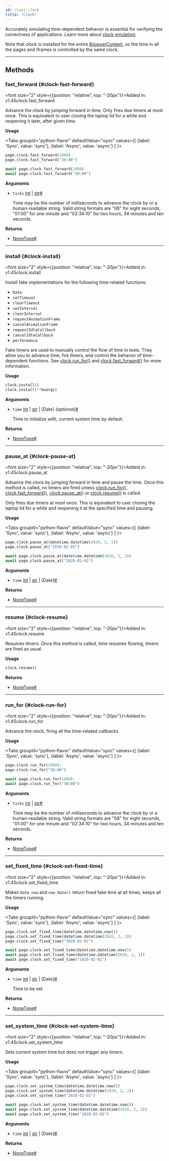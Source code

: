 ```yaml
---
id: class-clock
title: "Clock"
---
```



Accurately simulating time-dependent behavior is essential for verifying the correctness of applications. Learn more about [clock emulation](../clock.mdx).

Note that clock is installed for the entire [BrowserContext], so the time in all the pages and iframes is controlled by the same clock.


---

## Methods

### fast_forward {#clock-fast-forward}

<font size="2" style={{position: "relative", top: "-20px"}}>Added in: v1.45</font><x-search>clock.fast_forward</x-search>

Advance the clock by jumping forward in time. Only fires due timers at most once. This is equivalent to user closing the laptop lid for a while and reopening it later, after given time.

**Usage**

<Tabs
  groupId="python-flavor"
  defaultValue="sync"
  values={[
    {label: 'Sync', value: 'sync'},
    {label: 'Async', value: 'async'}
  ]
}>
<TabItem value="sync">

```py
page.clock.fast_forward(1000)
page.clock.fast_forward("30:00")
```

</TabItem>
<TabItem value="async">

```py
await page.clock.fast_forward(1000)
await page.clock.fast_forward("30:00")
```

</TabItem>
</Tabs>

**Arguments**
- `ticks` [int] | [str]<a aria-hidden="true" tabIndex="-1" class="list-anchor-link" id="clock-fast-forward-option-ticks"/><a href="#clock-fast-forward-option-ticks" class="list-anchor">#</a>
  
  Time may be the number of milliseconds to advance the clock by or a human-readable string. Valid string formats are "08" for eight seconds, "01:00" for one minute and "02:34:10" for two hours, 34 minutes and ten seconds.

**Returns**
- [NoneType]<a aria-hidden="true" tabIndex="-1" class="list-anchor-link" id="clock-fast-forward-return"/><a href="#clock-fast-forward-return" class="list-anchor">#</a>

---

### install {#clock-install}

<font size="2" style={{position: "relative", top: "-20px"}}>Added in: v1.45</font><x-search>clock.install</x-search>

Install fake implementations for the following time-related functions:
* `Date`
* `setTimeout`
* `clearTimeout`
* `setInterval`
* `clearInterval`
* `requestAnimationFrame`
* `cancelAnimationFrame`
* `requestIdleCallback`
* `cancelIdleCallback`
* `performance`

Fake timers are used to manually control the flow of time in tests. They allow you to advance time, fire timers, and control the behavior of time-dependent functions. See [clock.run_for()](/api/class-clock.mdx#clock-run-for) and [clock.fast_forward()](/api/class-clock.mdx#clock-fast-forward) for more information.

**Usage**

```python
clock.install()
clock.install(**kwargs)
```

**Arguments**
- `time` [int] | [str] | [Date] *(optional)*<a aria-hidden="true" tabIndex="-1" class="list-anchor-link" id="clock-install-option-time"/><a href="#clock-install-option-time" class="list-anchor">#</a>
  
  Time to initialize with, current system time by default.

**Returns**
- [NoneType]<a aria-hidden="true" tabIndex="-1" class="list-anchor-link" id="clock-install-return"/><a href="#clock-install-return" class="list-anchor">#</a>

---

### pause_at {#clock-pause-at}

<font size="2" style={{position: "relative", top: "-20px"}}>Added in: v1.45</font><x-search>clock.pause_at</x-search>

Advance the clock by jumping forward in time and pause the time. Once this method is called, no timers are fired unless [clock.run_for()](/api/class-clock.mdx#clock-run-for), [clock.fast_forward()](/api/class-clock.mdx#clock-fast-forward), [clock.pause_at()](/api/class-clock.mdx#clock-pause-at) or [clock.resume()](/api/class-clock.mdx#clock-resume) is called.

Only fires due timers at most once. This is equivalent to user closing the laptop lid for a while and reopening it at the specified time and pausing.

**Usage**

<Tabs
  groupId="python-flavor"
  defaultValue="sync"
  values={[
    {label: 'Sync', value: 'sync'},
    {label: 'Async', value: 'async'}
  ]
}>
<TabItem value="sync">

```py
page.clock.pause_at(datetime.datetime(2020, 2, 2))
page.clock.pause_at("2020-02-02")
```

</TabItem>
<TabItem value="async">

```py
await page.clock.pause_at(datetime.datetime(2020, 2, 2))
await page.clock.pause_at("2020-02-02")
```

</TabItem>
</Tabs>

**Arguments**
- `time` [int] | [str] | [Date]<a aria-hidden="true" tabIndex="-1" class="list-anchor-link" id="clock-pause-at-option-time"/><a href="#clock-pause-at-option-time" class="list-anchor">#</a>

**Returns**
- [NoneType]<a aria-hidden="true" tabIndex="-1" class="list-anchor-link" id="clock-pause-at-return"/><a href="#clock-pause-at-return" class="list-anchor">#</a>

---

### resume {#clock-resume}

<font size="2" style={{position: "relative", top: "-20px"}}>Added in: v1.45</font><x-search>clock.resume</x-search>

Resumes timers. Once this method is called, time resumes flowing, timers are fired as usual.

**Usage**

```python
clock.resume()
```

**Returns**
- [NoneType]<a aria-hidden="true" tabIndex="-1" class="list-anchor-link" id="clock-resume-return"/><a href="#clock-resume-return" class="list-anchor">#</a>

---

### run_for {#clock-run-for}

<font size="2" style={{position: "relative", top: "-20px"}}>Added in: v1.45</font><x-search>clock.run_for</x-search>

Advance the clock, firing all the time-related callbacks.

**Usage**

<Tabs
  groupId="python-flavor"
  defaultValue="sync"
  values={[
    {label: 'Sync', value: 'sync'},
    {label: 'Async', value: 'async'}
  ]
}>
<TabItem value="sync">

```py
page.clock.run_for(1000);
page.clock.run_for("30:00")
```

</TabItem>
<TabItem value="async">

```py
await page.clock.run_for(1000);
await page.clock.run_for("30:00")
```

</TabItem>
</Tabs>

**Arguments**
- `ticks` [int] | [str]<a aria-hidden="true" tabIndex="-1" class="list-anchor-link" id="clock-run-for-option-ticks"/><a href="#clock-run-for-option-ticks" class="list-anchor">#</a>
  
  Time may be the number of milliseconds to advance the clock by or a human-readable string. Valid string formats are "08" for eight seconds, "01:00" for one minute and "02:34:10" for two hours, 34 minutes and ten seconds.

**Returns**
- [NoneType]<a aria-hidden="true" tabIndex="-1" class="list-anchor-link" id="clock-run-for-return"/><a href="#clock-run-for-return" class="list-anchor">#</a>

---

### set_fixed_time {#clock-set-fixed-time}

<font size="2" style={{position: "relative", top: "-20px"}}>Added in: v1.45</font><x-search>clock.set_fixed_time</x-search>

Makes `Date.now` and `new Date()` return fixed fake time at all times, keeps all the timers running.

**Usage**

<Tabs
  groupId="python-flavor"
  defaultValue="sync"
  values={[
    {label: 'Sync', value: 'sync'},
    {label: 'Async', value: 'async'}
  ]
}>
<TabItem value="sync">

```py
page.clock.set_fixed_time(datetime.datetime.now())
page.clock.set_fixed_time(datetime.datetime(2020, 2, 2))
page.clock.set_fixed_time("2020-02-02")
```

</TabItem>
<TabItem value="async">

```py
await page.clock.set_fixed_time(datetime.datetime.now())
await page.clock.set_fixed_time(datetime.datetime(2020, 2, 2))
await page.clock.set_fixed_time("2020-02-02")
```

</TabItem>
</Tabs>

**Arguments**
- `time` [int] | [str] | [Date]<a aria-hidden="true" tabIndex="-1" class="list-anchor-link" id="clock-set-fixed-time-option-time"/><a href="#clock-set-fixed-time-option-time" class="list-anchor">#</a>
  
  Time to be set.

**Returns**
- [NoneType]<a aria-hidden="true" tabIndex="-1" class="list-anchor-link" id="clock-set-fixed-time-return"/><a href="#clock-set-fixed-time-return" class="list-anchor">#</a>

---

### set_system_time {#clock-set-system-time}

<font size="2" style={{position: "relative", top: "-20px"}}>Added in: v1.45</font><x-search>clock.set_system_time</x-search>

Sets current system time but does not trigger any timers.

**Usage**

<Tabs
  groupId="python-flavor"
  defaultValue="sync"
  values={[
    {label: 'Sync', value: 'sync'},
    {label: 'Async', value: 'async'}
  ]
}>
<TabItem value="sync">

```py
page.clock.set_system_time(datetime.datetime.now())
page.clock.set_system_time(datetime.datetime(2020, 2, 2))
page.clock.set_system_time("2020-02-02")
```

</TabItem>
<TabItem value="async">

```py
await page.clock.set_system_time(datetime.datetime.now())
await page.clock.set_system_time(datetime.datetime(2020, 2, 2))
await page.clock.set_system_time("2020-02-02")
```

</TabItem>
</Tabs>

**Arguments**
- `time` [int] | [str] | [Date]<a aria-hidden="true" tabIndex="-1" class="list-anchor-link" id="clock-set-system-time-option-time"/><a href="#clock-set-system-time-option-time" class="list-anchor">#</a>

**Returns**
- [NoneType]<a aria-hidden="true" tabIndex="-1" class="list-anchor-link" id="clock-set-system-time-return"/><a href="#clock-set-system-time-return" class="list-anchor">#</a>


[Accessibility]: /api/class-accessibility.mdx "Accessibility"
[APIRequest]: /api/class-apirequest.mdx "APIRequest"
[APIRequestContext]: /api/class-apirequestcontext.mdx "APIRequestContext"
[APIResponse]: /api/class-apiresponse.mdx "APIResponse"
[APIResponseAssertions]: /api/class-apiresponseassertions.mdx "APIResponseAssertions"
[Browser]: /api/class-browser.mdx "Browser"
[BrowserContext]: /api/class-browsercontext.mdx "BrowserContext"
[BrowserType]: /api/class-browsertype.mdx "BrowserType"
[CDPSession]: /api/class-cdpsession.mdx "CDPSession"
[Clock]: /api/class-clock.mdx "Clock"
[ConsoleMessage]: /api/class-consolemessage.mdx "ConsoleMessage"
[Dialog]: /api/class-dialog.mdx "Dialog"
[Download]: /api/class-download.mdx "Download"
[ElementHandle]: /api/class-elementhandle.mdx "ElementHandle"
[Error]: /api/class-error.mdx "Error"
[FileChooser]: /api/class-filechooser.mdx "FileChooser"
[Frame]: /api/class-frame.mdx "Frame"
[FrameLocator]: /api/class-framelocator.mdx "FrameLocator"
[JSHandle]: /api/class-jshandle.mdx "JSHandle"
[Keyboard]: /api/class-keyboard.mdx "Keyboard"
[Locator]: /api/class-locator.mdx "Locator"
[LocatorAssertions]: /api/class-locatorassertions.mdx "LocatorAssertions"
[Mouse]: /api/class-mouse.mdx "Mouse"
[Page]: /api/class-page.mdx "Page"
[PageAssertions]: /api/class-pageassertions.mdx "PageAssertions"
[Playwright]: /api/class-playwright.mdx "Playwright"
[Request]: /api/class-request.mdx "Request"
[Response]: /api/class-response.mdx "Response"
[Route]: /api/class-route.mdx "Route"
[Selectors]: /api/class-selectors.mdx "Selectors"
[TimeoutError]: /api/class-timeouterror.mdx "TimeoutError"
[Touchscreen]: /api/class-touchscreen.mdx "Touchscreen"
[Tracing]: /api/class-tracing.mdx "Tracing"
[Video]: /api/class-video.mdx "Video"
[WebError]: /api/class-weberror.mdx "WebError"
[WebSocket]: /api/class-websocket.mdx "WebSocket"
[Worker]: /api/class-worker.mdx "Worker"
[Element]: https://developer.mozilla.org/en-US/docs/Web/API/element "Element"
[EvaluationArgument]: /evaluating.mdx#evaluation-argument "EvaluationArgument"
[Promise]: https://developer.mozilla.org/en-US/docs/Web/JavaScript/Reference/Global_Objects/Promise "Promise"
[iterator]: https://developer.mozilla.org/en-US/docs/Web/JavaScript/Reference/Iteration_protocols "Iterator"
[origin]: https://developer.mozilla.org/en-US/docs/Glossary/Origin "Origin"
[selector]: https://developer.mozilla.org/en-US/docs/Web/CSS/CSS_Selectors "selector"
[Serializable]: https://developer.mozilla.org/en-US/docs/Web/JavaScript/Reference/Global_Objects/JSON/stringify#Description "Serializable"
[UIEvent.detail]: https://developer.mozilla.org/en-US/docs/Web/API/UIEvent/detail "UIEvent.detail"
[UnixTime]: https://en.wikipedia.org/wiki/Unix_time "Unix Time"
[xpath]: https://developer.mozilla.org/en-US/docs/Web/XPath "xpath"

[Any]: https://docs.python.org/3/library/typing.html#typing.Any "Any"
[bool]: https://docs.python.org/3/library/stdtypes.html "bool"
[bytes]: https://docs.python.org/3/library/stdtypes.html#bytes "bytes"
[Callable]: https://docs.python.org/3/library/typing.html#typing.Callable "Callable"
[EventContextManager]: https://docs.python.org/3/reference/datamodel.html#context-managers "Event context manager"
[EventEmitter]: https://pyee.readthedocs.io/en/latest/#pyee.BaseEventEmitter "EventEmitter"
[Exception]: https://docs.python.org/3/library/exceptions.html#Exception "Exception"
[Dict]: https://docs.python.org/3/library/typing.html#typing.Dict "Dict"
[float]: https://docs.python.org/3/library/stdtypes.html#numeric-types-int-float-complex "float"
[int]: https://docs.python.org/3/library/stdtypes.html#numeric-types-int-float-complex "int"
[List]: https://docs.python.org/3/library/typing.html#typing.List "List"
[NoneType]: https://docs.python.org/3/library/constants.html#None "None"
[Pattern]: https://docs.python.org/3/library/re.html "Pattern"
[URL]: https://en.wikipedia.org/wiki/URL "URL"
[pathlib.Path]: https://realpython.com/python-pathlib/ "pathlib.Path"
[str]: https://docs.python.org/3/library/stdtypes.html#text-sequence-type-str "str"
[Union]: https://docs.python.org/3/library/typing.html#typing.Union "Union"

[all available image tags]: https://mcr.microsoft.com/en-us/product/playwright/python/about "all available image tags"
[Microsoft Artifact Registry]: https://mcr.microsoft.com/en-us/product/playwright/python/about "Microsoft Artifact Registry"
[Dockerfile.jammy]: https://github.com/microsoft/playwright-python/blob/main/utils/docker/Dockerfile.jammy "Dockerfile.jammy"
